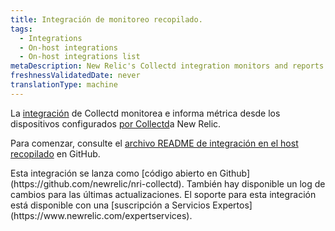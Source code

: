 ```yaml
---
title: Integración de monitoreo recopilado.
tags:
  - Integrations
  - On-host integrations
  - On-host integrations list
metaDescription: New Relic's Collectd integration monitors and reports metrics from Collectd-configured devices to New Relic.
freshnessValidatedDate: never
translationType: machine
---
```


La [integración](/docs/integrations/new-relic-integrations/getting-started/introduction-infrastructure-integrations) de Collectd monitorea e informa métrica desde los dispositivos configurados [por Collectd](https://collectd.org/wiki/index.php/Main_Page)a New Relic.

Para comenzar, consulte el [archivo README de integración en el host recopilado](https://github.com/newrelic/nri-collectd) en GitHub.

<Callout variant="tip">
  Esta integración se lanza como [código abierto en Github](https://github.com/newrelic/nri-collectd). También hay disponible un log de cambios para las últimas actualizaciones. El soporte para esta integración está disponible con una [suscripción a Servicios Expertos](https://www.newrelic.com/expertservices).
</Callout>